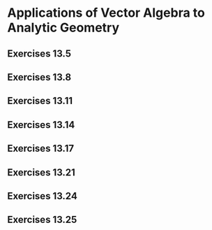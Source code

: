 # Applications of Vector Algebra to Analytic Geometry 

## Exercises 13.5 {#exr13.5}

## Exercises 13.8 {#exr13.8}

## Exercises 13.11 {#exr13.11}

## Exercises 13.14 {#exr13.14}

## Exercises 13.17 {#exr13.17}

## Exercises 13.21 {#exr13.21}

## Exercises 13.24 {#exr13.24}

## Exercises 13.25 {#exr13.25}


